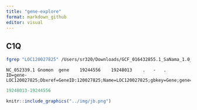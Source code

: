 ```yaml
---
title: "gene-explore"
format: markdown_github
editor: visual
---
```


## C1Q

```bash
fgrep "LOC120027825" /Users/sr320/Downloads/GCF_016432855.1_SaNama_1.0_genomic.gff

```


```
NC_052339.1	Gnomon	gene	19244556	19248013	.	-	.	ID=gene-LOC120027825;Dbxref=GeneID:120027825;Name=LOC120027825;gbkey=Gene;gene=LOC120027825;gene_biotype=protein_coding
```


```r
19248013-19244556
```

```r
knitr::include_graphics("../img/jb.png")
```